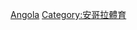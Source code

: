 {{Commons category|National sports teams of Angola}}
[[Category:各國國家體育隊|Angola]]
[[Category:安哥拉體育|Category:安哥拉體育]]